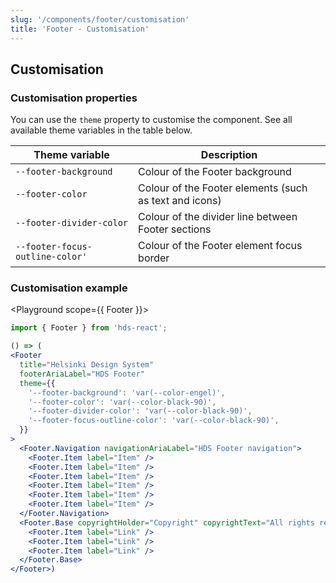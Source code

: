 ```yaml
---
slug: '/components/footer/customisation'
title: 'Footer - Customisation'
---
```




## Customisation

### Customisation properties

You can use the `theme` property to customise the component. See all available theme variables in the table below.

| Theme variable                  | Description                                            |
| ------------------------------- | ------------------------------------------------------ |
| `--footer-background`           | Colour of the Footer background                        |
| `--footer-color`                | Colour of the Footer elements (such as text and icons) |
| `--footer-divider-color`        | Colour of the divider line between Footer sections     |
| `--footer-focus-outline-color'` | Colour of the Footer element focus border              |

### Customisation example

<Playground scope={{ Footer }}>

```jsx
import { Footer } from 'hds-react';

() => (
<Footer
  title="Helsinki Design System"
  footerAriaLabel="HDS Footer"
  theme={{
    '--footer-background': 'var(--color-engel)',
    '--footer-color': 'var(--color-black-90)',
    '--footer-divider-color': 'var(--color-black-90)',
    '--footer-focus-outline-color': 'var(--color-black-90)',
  }}
>
  <Footer.Navigation navigationAriaLabel="HDS Footer navigation">
    <Footer.Item label="Item" />
    <Footer.Item label="Item" />
    <Footer.Item label="Item" />
    <Footer.Item label="Item" />
    <Footer.Item label="Item" />
    <Footer.Item label="Item" />
  </Footer.Navigation>
  <Footer.Base copyrightHolder="Copyright" copyrightText="All rights reserved">
    <Footer.Item label="Link" />
    <Footer.Item label="Link" />
    <Footer.Item label="Link" />
  </Footer.Base>
</Footer>)
```

</Playground>
